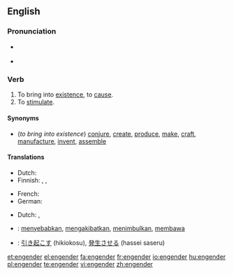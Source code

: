 ==English==

===Pronunciation===
* {{a|US}} {{IPA|/ɛnˈdʒɛndɚ/}}
* {{rhymes|ɛndə(r)}}

===Verb===
{{en-verb}}

# To bring into [[existence]], to [[cause]].
# To [[stimulate]].

====Synonyms====
* (''to bring into existence'') [[conjure]], [[create]], [[produce]], [[make]], [[craft]], [[manufacture]], [[invent]], [[assemble]]

====Translations====
{{trans-top|bring into existence}}
* Dutch: {{t-|nl|voortbrengen}}
* Finnish: {{t+|fi|synnyttää}}, {{t+|fi|luoda}}, {{t+|fi|aiheuttaa}}
{{trans-mid}}
* French: {{t+|fr|engendrer}}
* German: {{t+|de|erzeugen}}
{{trans-bottom}}

{{trans-top|stimulate}}
* Dutch: {{t|nl|stimuleren}}, {{t|nl|aanporren}}
{{trans-mid}}
{{trans-bottom}}

{{checktrans-top}}
* {{ttbc|Indonesian}}: [[sebab|menyebabkan]], [[akibat|mengakibatkan]], [[timbul|menimbulkan]], [[bawa|membawa]]
* {{ttbc|Japanese}}: [[引き起こす]] (hikiokosu), [[発生させる]] (hassei saseru)
{{trans-bottom}}

[[et:engender]]
[[el:engender]]
[[fa:engender]]
[[fr:engender]]
[[io:engender]]
[[hu:engender]]
[[pl:engender]]
[[te:engender]]
[[vi:engender]]
[[zh:engender]]